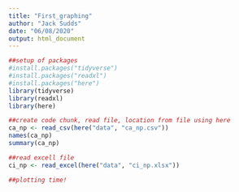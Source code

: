 ```yaml
---
title: "First_graphing"
author: "Jack Sudds"
date: "06/08/2020"
output: html_document
---
```

```r
##setup of packages
#install.packages("tidyverse")
#install.packages("readxl")
#install.packages("here")
library(tidyverse)
library(readxl)
library(here)

##create code chunk, read file, location from file using here
ca_np <- read_csv(here("data", "ca_np.csv"))
names(ca_np)
summary(ca_np)
```

```r
##read excell file
ci_np <- read_excel(here("data", "ci_np.xlsx"))
```

```r
##plotting time!

```


